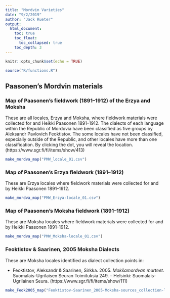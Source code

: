 ```yaml
---
title: "Mordvin Varieties"
date: "9/2/2019"
author: "Jack Rueter"
output: 
  html_document:
    toc: true
    toc_float:
      toc_collapsed: true
    toc_depth: 3
---
```


```r
knitr::opts_chunk$set(echo = TRUE)
```

```r
source("R/functions.R")
```

## Paasonen's Mordvin materials

### Map of Paasonen's fieldwork (1891–1912) of the Erzya and Moksha

These are all locales, Erzya and Moksha, where fieldwork materials
were collected for and Heikki Paasonen 1891–1912. 
The dialects of each language within the Republic of Mordovia 
have been classified as five groups by Aleksandr Pavlovich Feoktistov. 
The some locales have not been classified, especially outside of the
Republic, and other locales have more than one classification.
By clicking the dot, you will reveal the location. (https://www.sgr.fi/fi/items/show/413)


```r
make_mordva_map("PMW_locale_01.csv")
```

### Map of Paasonen's Erzya fieldwork (1891–1912)

These are Erzya locales where fieldwork materials
were collected for and by Heikki Paasonen 1891–1912.


```r
make_mordva_map("PMW_Erzya-locale_01.csv")
```


### Map of Paasonen's Moksha fieldwork (1891–1912)

These are Moksha locales where fieldwork materials
were collected for and by Heikki Paasonen 1891–1912.


```r
make_mordva_map("PMW_Moksha-locale_01.csv")
```

### Feoktistov & Saarinen, 2005 Moksha Dialects

These are Moksha locales identified as dialect collection points in:

* Feoktistov, Aleksandr & Saarinen, Sirkka. 2005. _Mokšamordvan murteet_. Suomalais-Ugrilaisen Seuran Toimituksia 249.  – Helsinki: Suomalais-Ugrilainen Seura. (https://www.sgr.fi/fi/items/show/111)

```r
make_Feok2005_map("Feoktistov-Saarinen_2005-Moksha-sources_collection-locales.tsv")
```

